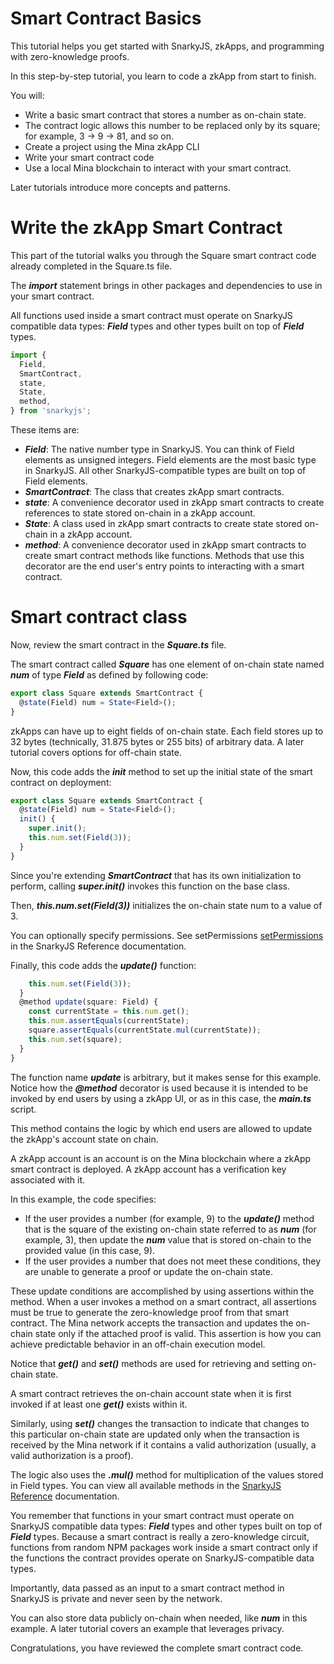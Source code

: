 # Smart Contract Basics
This tutorial helps you get started with SnarkyJS, zkApps, and programming with zero-knowledge proofs.

In this step-by-step tutorial, you learn to code a zkApp from start to finish.

You will:

* Write a basic smart contract that stores a number as on-chain state.
* The contract logic allows this number to be replaced only by its square; for example, 3 -> 9 -> 81, and so on.
* Create a project using the Mina zkApp CLI
* Write your smart contract code
* Use a local Mina blockchain to interact with your smart contract.

Later tutorials introduce more concepts and patterns.

# Write the zkApp Smart Contract

This part of the tutorial walks you through the Square smart contract code already completed in the Square.ts file.

The ***import*** statement brings in other packages and dependencies to use in your smart contract.

All functions used inside a smart contract must operate on SnarkyJS compatible data types: ***Field*** types and other types built on top of ***Field*** types.

```ts
import {
  Field,
  SmartContract,
  state,
  State,
  method,
} from 'snarkyjs';
```

These items are:

* ***Field***: The native number type in SnarkyJS. You can think of Field elements as unsigned integers. Field elements are the most basic type in SnarkyJS. All other SnarkyJS-compatible types are built on top of Field elements.
* ***SmartContract***: The class that creates zkApp smart contracts.
* ***state***: A convenience decorator used in zkApp smart contracts to create references to state stored on-chain in a zkApp account.
* ***State***: A class used in zkApp smart contracts to create state stored on-chain in a zkApp account.
* ***method***: A convenience decorator used in zkApp smart contracts to create smart contract methods like functions. Methods that use this decorator are the end user's entry points to interacting with a smart contract.

# Smart contract class
Now, review the smart contract in the ***Square.ts*** file.

The smart contract called ***Square*** has one element of on-chain state named ***num*** of type ***Field*** as defined by following code:

```ts
export class Square extends SmartContract {
  @state(Field) num = State<Field>();
}
```
zkApps can have up to eight fields of on-chain state. Each field stores up to 32 bytes (technically, 31.875 bytes or 255 bits) of arbitrary data. A later tutorial covers options for off-chain state.

Now, this code adds the ***init*** method to set up the initial state of the smart contract on deployment:

```ts
export class Square extends SmartContract {
  @state(Field) num = State<Field>();
  init() {
    super.init();
    this.num.set(Field(3));
  }
}
```

Since you're extending ***SmartContract*** that has its own initialization to perform, calling ***super.init()*** invokes this function on the base class.

Then, ***this.num.set(Field(3))*** initializes the on-chain state num to a value of 3.

You can optionally specify permissions. See setPermissions [setPermissions](https://docs.minaprotocol.com/zkapps/snarkyjs-reference/classes/SmartContract#setpermissions "setPermissions") in the SnarkyJS Reference documentation.

Finally, this code adds the ***update()*** function:

```ts
    this.num.set(Field(3));
  }
  @method update(square: Field) {
    const currentState = this.num.get();
    this.num.assertEquals(currentState);
    square.assertEquals(currentState.mul(currentState));
    this.num.set(square);
  }
}
```

The function name ***update*** is arbitrary, but it makes sense for this example. Notice how the ***@method*** decorator is used because it is intended to be invoked by end users by using a zkApp UI, or as in this case, the ***main.ts*** script.

This method contains the logic by which end users are allowed to update the zkApp's account state on chain.

A zkApp account is an account is on the Mina blockchain where a zkApp smart contract is deployed. A zkApp account has a verification key associated with it.

In this example, the code specifies:
* If the user provides a number (for example, 9) to the ***update()*** method that is the square of the existing on-chain state referred to as ***num*** (for example, 3), then update the ***num*** value that is stored on-chain to the provided value (in this case, 9).
* If the user provides a number that does not meet these conditions, they are unable to generate a proof or update the on-chain state.

These update conditions are accomplished by using assertions within the method. When a user invokes a method on a smart contract, all assertions must be true to generate the zero-knowledge proof from that smart contract. The Mina network accepts the transaction and updates the on-chain state only if the attached proof is valid. This assertion is how you can achieve predictable behavior in an off-chain execution model.

Notice that ***get()*** and ***set()*** methods are used for retrieving and setting on-chain state.

A smart contract retrieves the on-chain account state when it is first invoked if at least one ***get()*** exists within it.

Similarly, using ***set()*** changes the transaction to indicate that changes to this particular on-chain state are updated only when the transaction is received by the Mina network if it contains a valid authorization (usually, a valid authorization is a proof).

The logic also uses the ***.mul()*** method for multiplication of the values stored in Field types. You can view all available methods in the [SnarkyJS Reference](https://docs.minaprotocol.com/zkapps/snarkyjs-reference "SnarkyJS Reference") documentation.

You remember that functions in your smart contract must operate on SnarkyJS compatible data types: ***Field*** types and other types built on top of ***Field*** types. Because a smart contract is really a zero-knowledge circuit, functions from random NPM packages work inside a smart contract only if the functions the contract provides operate on SnarkyJS-compatible data types.

Importantly, data passed as an input to a smart contract method in SnarkyJS is private and never seen by the network.

You can also store data publicly on-chain when needed, like ***num*** in this example. A later tutorial covers an example that leverages privacy.

Congratulations, you have reviewed the complete smart contract code.

